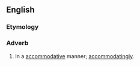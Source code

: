 ==English==

===Etymology===
{{suffix|en|accommodative|ly}}

===Adverb===
{{en-adv}}

# In a [[accommodative]] manner; [[accommodatingly]].